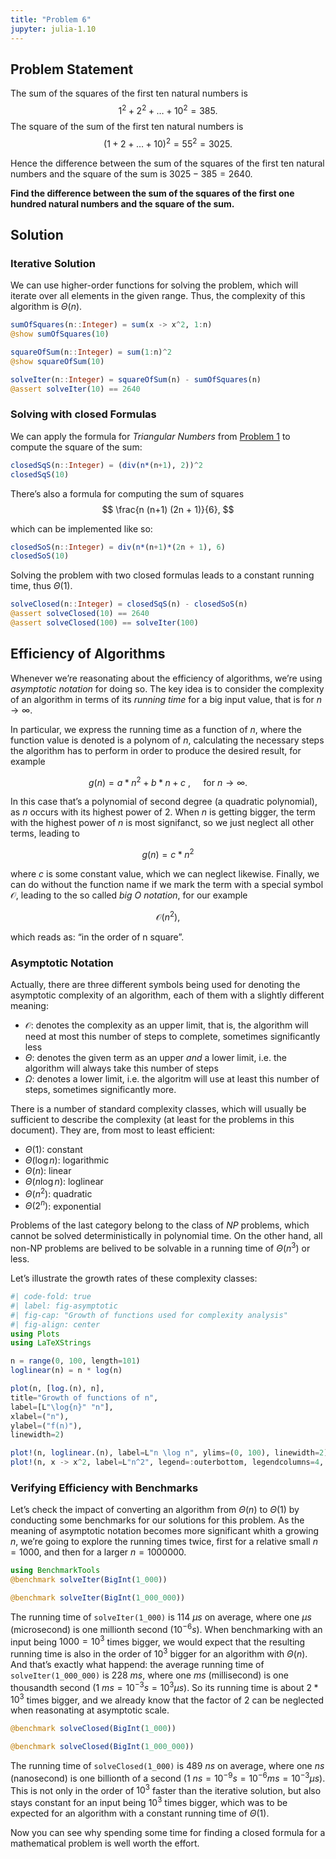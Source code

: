 ```yaml
---
title: "Problem 6"
jupyter: julia-1.10
---
```


## Problem Statement

The sum of the squares of the first ten natural numbers is
$$1^2 + 2^2 + \dots + 10^2 = 385.$$
The square of the sum of the first ten natural numbers is
$$(1 + 2 + \dots + 10)^2 = 55^2 = 3025.$$

Hence the difference between the sum of the squares of the first ten natural numbers and the
square of the sum is $3025 - 385 = 2640$.

**Find the difference between the sum of the squares of the first one hundred natural numbers
and the square of the sum.**

## Solution

### Iterative Solution

We can use higher-order functions for solving the problem, which will iterate over all
elements in the given range.
Thus, the complexity of this algorithm is $\Theta(n)$.

```julia
sumOfSquares(n::Integer) = sum(x -> x^2, 1:n)
@show sumOfSquares(10)

squareOfSum(n::Integer) = sum(1:n)^2
@show squareOfSum(10)

solveIter(n::Integer) = squareOfSum(n) - sumOfSquares(n)
@assert solveIter(10) == 2640
```

### Solving with closed Formulas

We can apply the formula for *Triangular Numbers* from
[Problem 1](problem001.qmd#eq-triangular) to compute the square of the sum:

```julia
closedSqS(n::Integer) = (div(n*(n+1), 2))^2
closedSqS(10)
```

There's also a formula for computing the sum of squares
$$
\frac{n (n+1) (2n + 1)}{6},
$$

which can be implemented like so:

```julia
closedSoS(n::Integer) = div(n*(n+1)*(2n + 1), 6)
closedSoS(10)
```

Solving the problem with two closed formulas leads to a constant running time,
thus $\Theta(1)$.

```julia
solveClosed(n::Integer) = closedSqS(n) - closedSoS(n)
@assert solveClosed(10) == 2640
@assert solveClosed(100) == solveIter(100)
```

## Efficiency of Algorithms

Whenever we're reasonating about the efficiency of algorithms, we're using
*asymptotic notation* for doing so.
The key idea is to consider the complexity of an algorithm in terms of its *running time*
for a big input value, that is for $n \to \infty$.

In particular, we express the running time as a function of $n$, where the function value
is denoted is a polynom of $n$, calculating the necessary steps the algorithm has to
perform in order to produce the desired result, for example

$$
g(n) = a * n^2 + b * n + c \ , \quad \textrm{ for } n \to \infty.
$$

In this case that's a polynomial of second degree (a quadratic polynomial), as $n$ occurs
with its highest power of 2.
When $n$ is getting bigger, the term with the highest power of $n$ is most signifanct,
so we just neglect all other terms, leading to

$$
g(n) = c * n^2
$$

where $c$ is some constant value, which we can neglect likewise.
Finally, we can do without the function name if we mark the term with a special symbol
$\mathcal{O}$, leading to the so called *big O notation*, for our example

$$
\mathcal{O} (n^2),
$$

which reads as: "in the order of n square".

### Asymptotic Notation

Actually, there are three different symbols being used for denoting the asymptotic
complexity of an algorithm, each of them with a slightly different meaning:

* $\mathcal{O}$: denotes the complexity as an upper limit, that is, the algorithm will need
  at most this number of steps to complete, sometimes significantly less
* $\Theta$: denotes the given term as an upper *and* a lower limit, i.e. the algorithm will
  always take this number of steps
* $\Omega$: denotes a lower limit, i.e. the algoritm will use at least this number of steps,
  sometimes significantly more.

There is a number of standard complexity classes, which will usually be sufficient to
describe the complexity (at least for the problems in this document).
They are, from most to least efficient:

* $\Theta (1)$: constant
* $\Theta (\log n)$: logarithmic
* $\Theta (n)$: linear
* $\Theta (n \log n)$: loglinear
* $\Theta (n^2)$: quadratic
* $\Theta (2^n)$: exponential

Problems of the last category belong to the class of *NP* problems, which cannot be solved deterministically in polynomial time.
On the other hand, all non-NP problems are belived to be solvable in a running time of $\Theta (n^3)$ or less.

Let's illustrate the growth rates of these complexity classes:

```julia
#| code-fold: true
#| label: fig-asymptotic
#| fig-cap: "Growth of functions used for complexity analysis"
#| fig-align: center
using Plots
using LaTeXStrings

n = range(0, 100, length=101)
loglinear(n) = n * log(n)

plot(n, [log.(n), n],
title="Growth of functions of n",
label=[L"\log{n}" "n"],
xlabel=("n"),
ylabel=("f(n)"),
linewidth=2)

plot!(n, loglinear.(n), label=L"n \log n", ylims=(0, 100), linewidth=2)
plot!(n, x -> x^2, label=L"n^2", legend=:outerbottom, legendcolumns=4, linewidth=2)
```

### Verifying Efficiency with Benchmarks

Let's check the impact of converting an algorithm from $\Theta(n)$ to $\Theta(1)$ by
conducting some benchmarks for our solutions for this problem.
As the meaning of asymptotic notation becomes more significant whith a growing $n$,
we're going to explore the running times twice, first for a relative small $n=1000$,
and then for a larger $n=1000000$.

```julia
using BenchmarkTools
@benchmark solveIter(BigInt(1_000))
```

```julia
@benchmark solveIter(BigInt(1_000_000))
```

The running time of `solveIter(1_000)` is $114 \ \mu s$ on average, where one
$\mu s$ (microsecond) is one millionth second ($10^{-6} s$).
When benchmarking with an input being $1000=10^3$ times bigger, we would
expect that the resulting running time is also in the order of $10^3$ bigger for an
algorithm with $\Theta (n)$.
And that's exactly what happend: the average running time of `solveIter(1_000_000)`
is $228 \ ms$, where one $ms$ (millisecond) is one thousandth second
($1 \ ms = 10^{-3} s = 10^3 \mu s$).
So its running time is about $2 * 10^3$ times bigger, and we already know that the
factor of $2$ can be neglected when reasonating at asymptotic scale.

```julia
@benchmark solveClosed(BigInt(1_000))
```

```julia
@benchmark solveClosed(BigInt(1_000_000))
```

The running time of `solveClosed(1_000)` is $489 \ ns$ on average, where one $ns$ (nanosecond)
is one billionth of a second ($1 \ ns = 10^{-9} s = 10^{-6} ms = 10^{-3} \mu s$).
This is not only in the order of $10^3$ faster than the iterative solution,
but also stays constant for an input being $10^3$ times bigger, which was to
be expected for an algorithm with a constant running time of $\Theta (1)$.

Now you can see why spending some time for finding a closed formula for a
mathematical problem is well worth the effort.

